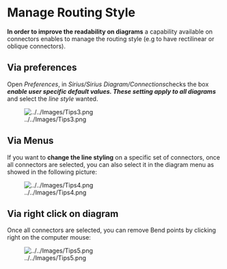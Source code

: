 =Manage Routing Style=

'''In order to improve the readability on diagrams''' a capability available on connectors enables to manage the routing style (e.g to have rectilinear or oblique connectors).


==Via preferences==

Open ''Preferences'', in ''Sirius/Sirius Diagram/Connections ''checks the box '''''enable user specific default values. These setting apply to all diagrams''''' and select the ''line style'' wanted.

[[Image:../../Images/Tips3.png]]

==Via Menus==

If you want to '''change the line styling''' on a specific set of connectors, once all connectors are selected, you can also select it in the diagram menu as showed in the following picture: 

[[Image:../../Images/Tips4.png]]

==Via right click on diagram==

Once all connectors are selected, you can remove Bend points by clicking right on the computer mouse:

[[Image:../../Images/Tips5.png]]
